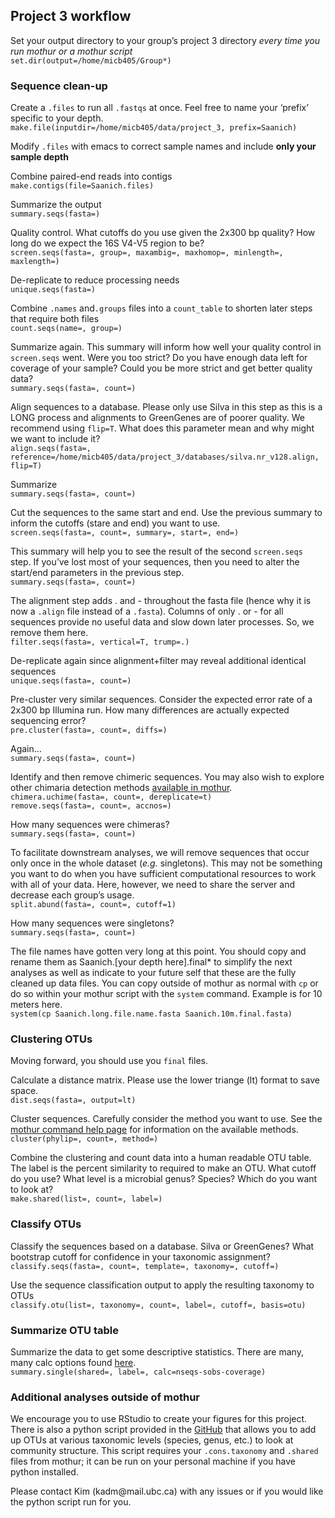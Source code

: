 ## Project 3 workflow
Set your output directory to your group's project 3 directory *every time you run mothur or a mothur script*  
`set.dir(output=/home/micb405/Group*)`

### Sequence clean-up
Create a `.files` to run all `.fastqs` at once. Feel free to name your 'prefix' specific to your depth.  
`make.file(inputdir=/home/micb405/data/project_3, prefix=Saanich)`

Modify `.files` with emacs to correct sample names and include **only your sample depth**

Combine paired-end reads into contigs  
`make.contigs(file=Saanich.files)`

Summarize the output  
`summary.seqs(fasta=)`

Quality control. What cutoffs do you use given the 2x300 bp quality? How long do we expect the 16S V4-V5 region to be?  
`screen.seqs(fasta=, group=, maxambig=, maxhomop=, minlength=, maxlength=)`

De-replicate to reduce processing needs  
`unique.seqs(fasta=)`

Combine `.names` and`.groups` files into a `count_table` to shorten later steps that require both files  
`count.seqs(name=, group=)`

Summarize again. This summary will inform how well your quality control in `screen.seqs` went. Were you too strict? Do you have enough data left for coverage of your sample? Could you be more strict and get better quality data?  
`summary.seqs(fasta=, count=)`

Align sequences to a database. Please only use Silva in this step as this is a LONG process and alignments to GreenGenes are of poorer quality. We recommend using `flip=T`. What does this parameter mean and why might we want to include it?  
`align.seqs(fasta=, reference=/home/micb405/data/project_3/databases/silva.nr_v128.align, flip=T)`

Summarize  
`summary.seqs(fasta=, count=)`

Cut the sequences to the same start and end. Use the previous summary to inform the cutoffs (stare and end) you want to use.  
`screen.seqs(fasta=, count=, summary=, start=, end=)`

This summary will help you to see the result of the second `screen.seqs` step. If you've lost most of your sequences, then you need to alter the start/end parameters in the previous step.  
`summary.seqs(fasta=, count=)`

The alignment step adds . and - throughout the fasta file (hence why it is now a `.align` file instead of a `.fasta`). Columns of only . or - for all sequences provide no useful data and slow down later processes. So, we remove them here.  
`filter.seqs(fasta=, vertical=T, trump=.)`

De-replicate again since alignment+filter may reveal additional identical sequences  
`unique.seqs(fasta=, count=)`

Pre-cluster very similar sequences. Consider the expected error rate of a 2x300 bp Illumina run. How many differences are actually expected sequencing error?  
`pre.cluster(fasta=, count=, diffs=)`

Again...  
`summary.seqs(fasta=, count=)`

Identify and then remove chimeric sequences. You may also wish to explore other chimaria detection methods [available in mothur](https://www.mothur.org/wiki/Category:Commands).   
`chimera.uchime(fasta=, count=, dereplicate=t)`  
`remove.seqs(fasta=, count=, accnos=)`

How many sequences were chimeras?  
`summary.seqs(fasta=, count=)`

To facilitate downstream analyses, we will remove sequences that occur only once in the whole dataset (*e.g.* singletons). This may not be something you want to do when you have sufficient computational resources to work with all of your data. Here, however, we need to share the server and decrease each group's usage.  
`split.abund(fasta=, count=, cutoff=1)`

How many sequences were singletons?  
`summary.seqs(fasta=, count=)`

The file names have gotten very long at this point. You should copy and rename them as Saanich.[your depth here].final* to simplify the next analyses as well as indicate to your future self that these are the fully cleaned up data files. You can copy outside of mothur as normal with `cp` or do so within your mothur script with the `system` command. Example is for 10 meters here.  
`system(cp Saanich.long.file.name.fasta Saanich.10m.final.fasta)`

### Clustering OTUs
Moving forward, you should use you `final` files.

Calculate a distance matrix. Please use the lower triange (lt) format to save space.  
`dist.seqs(fasta=, output=lt)`

Cluster sequences. Carefully consider the method you want to use. See the [mothur command help page](https://www.mothur.org/wiki/Category:Commands) for information on the available methods.  
`cluster(phylip=, count=, method=)`

Combine the clustering and count data into a human readable OTU table. The label is the percent similarity to required to make an OTU. What cutoff do you use? What level is a microbial genus? Species? Which do you want to look at?  
`make.shared(list=, count=, label=)`

### Classify OTUs
Classify the sequences based on a database. Silva or GreenGenes? What bootstrap cutoff for confidence in your taxonomic assignment?  
`classify.seqs(fasta=, count=, template=, taxonomy=, cutoff=)`

Use the sequence classification output to apply the resulting taxonomy to OTUs  
`classify.otu(list=, taxonomy=, count=, label=, cutoff=, basis=otu)`

### Summarize OTU table
Summarize the data to get some descriptive statistics. There are many, many calc options found [here](https://mothur.org/wiki/Calculators).  
`summary.single(shared=, label=, calc=nseqs-sobs-coverage)`

### Additional analyses outside of mothur
We encourage you to use RStudio to create your figures for this project. There is also a python script provided in the [GitHub](https://github.com/EDUCE-UBC/MICB405_project3/blob/master/taxonomy1b_38.py) that allows you to add up OTUs at various taxonomic levels (species, genus, etc.) to look at community structure. This script requires your `.cons.taxonomy` and `.shared` files from mothur; it can be run on your personal machine if you have python installed. 

Please contact Kim (kadm@mail.ubc.ca) with any issues or if you would like the python script run for you.

